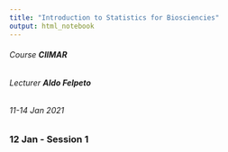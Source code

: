 ```yaml
---
title: "Introduction to Statistics for Biosciencies"
output: html_notebook
---
```



###### Course **CIIMAR**
###### Lecturer **Aldo Felpeto**
###### 11-14 Jan 2021   
### **12 Jan - Session 1**





```r

```

### 

```r

```



### 

```r

```


### 

```r

```


### 

```r

```


### 

```r

```


### 

```r

```


### 

```r

```


### 

```r

```


### 

```r

```


### 

```r

```



### 

```r

```


### 

```r

```


### 

```r

```


### 

```r

```


### 

```r

```


















































